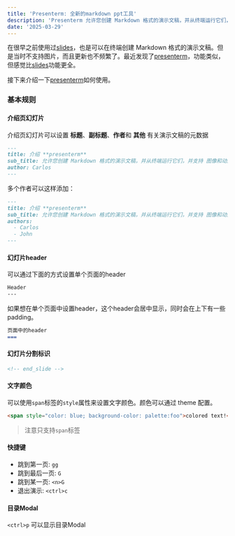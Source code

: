 ```yaml
---
title: 'Presenterm: 全新的markdown ppt工具'
description: 'Presenterm 允许您创建 Markdown 格式的演示文稿，并从终端运行它们，并支持 图像和动画 GIF 支持、高度可定制的主题、代码高亮显示、将演示文稿导出为 PDF 格式、 以及许多其他功能。'
date: '2025-03-29'
---
```


在很早之前使用过[slides](https://github.com/maaslalani/slides)，也是可以在终端创建 Markdown 格式的演示文稿。但是当时不支持图片，而且更新也不频繁了。最近发现了[presenterm](https://github.com/mfontanini/presenterm)，功能类似，但感觉比[slides](https://github.com/maaslalani/slides)功能更全。

接下来介绍一下[presenterm](https://github.com/mfontanini/presenterm)如何使用。


### 基本规则

#### 介绍页幻灯片

介绍页幻灯片可以设置 **标题**、**副标题**、**作者**和 **其他** 有关演示文稿的元数据

```markdown
---
title: 介绍 **presenterm**
sub_title: 允许您创建 Markdown 格式的演示文稿，并从终端运行它们，并支持 图像和动画 GIF 支持、高度可定制的主题、代码高亮显示、将演示文稿导出为 PDF 格式、 以及许多其他功能。
author: Carlos
---
```

多个作者可以这样添加：

```markdown
---
title: 介绍 **presenterm**
sub_title: 允许您创建 Markdown 格式的演示文稿，并从终端运行它们，并支持 图像和动画 GIF 支持、高度可定制的主题、代码高亮显示、将演示文稿导出为 PDF 格式、 以及许多其他功能。
authors:
  - Carlos
  - John
---
```

#### 幻灯片header

可以通过下面的方式设置单个页面的header

```markdown
Header
---
```

如果想在单个页面中设置header，这个header会居中显示，同时会在上下有一些padding。

```markdown
页面中的header
===
```

#### 幻灯片分割标识

```markdown
<!-- end_slide -->
```



#### 文字颜色

可以使用`span`标签的`style`属性来设置文字颜色。颜色可以通过 theme 配置。

```html
<span style="color: blue; background-color: palette:foo">colored text!</span>
```

> 注意只支持`span`标签

#### 快捷键

* 跳到第一页: `gg`
* 跳到最后一页: `G`
* 跳到某一页: `<n>G`
* 退出演示: `<ctrl>c`


#### 目录Modal

`<ctrl>p` 可以显示目录Modal